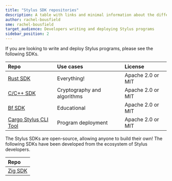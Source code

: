 ```yaml
---
title: "Stylus SDK repositories"
description: A table with links and minimal information about the different SDKs
author: rachel-bousfield
sme: rachel-bousfield
target_audience: Developers writing and deploying Stylus programs
sidebar_position: 2
---
```



<PublicPreviewBannerPartial />

If you are looking to write and deploy Stylus programs, please see the following SDKs.

| Repo                           | Use cases                   | License           |
| :----------------------------- | :-------------------------- | :---------------- |
| [Rust SDK][Rust]               | Everything!                 | Apache 2.0 or MIT |
| [C/C++ SDK][C]                 | Cryptography and algorithms | Apache 2.0 or MIT |
| [Bf SDK][Bf]                   | Educational                 | Apache 2.0 or MIT |
| [Cargo Stylus CLI Tool][Cargo] | Program deployment          | Apache 2.0 or MIT |

The Stylus SDKs are open-source, allowing anyone to build their own! The following SDKs have been developed from the ecosystem of Stylus developers.

| Repo           |
| :------------- |
| [Zig SDK][Zig] |

[Rust]: https://github.com/OffchainLabs/stylus-sdk-rs
[C]: https://github.com/OffchainLabs/stylus-sdk-c
[Bf]: https://github.com/OffchainLabs/stylus-sdk-bf
[Cargo]: https://github.com/OffchainLabs/cargo-stylus
[Zig]: https://github.com/Stylish-Stylus/zig-stylus
